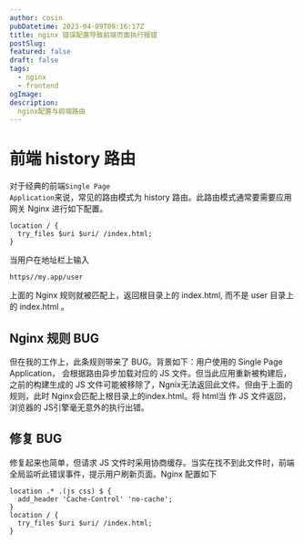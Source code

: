 ```yaml
---
author: cosin
pubDatetime: 2023-04-09T09:16:17Z
title: nginx 错误配置导致前端页面执行报错
postSlug:
featured: false
draft: false
tags:
  - nginx
  - frontend
ogImage:
description:
  nginx配置与前端路由
---
```


# 前端 history 路由
对于经典的前端<code>Single Page Application</code>来说，常见的路由模式为 history 路由。此路由模式通常要需要应用网关 Nginx 进行如下配置。
```
location / {
  try_files $uri $uri/ /index.html;
}

```
当用户在地址栏上输入
```
https//my.app/user
```
上面的 Nginx 规则就被匹配上，返回根目录上的 index.html, 而不是 user 目录上的 index.html 。

## Nginx 规则 BUG
但在我的工作上，此条规则带来了 BUG。背景如下：用户使用的 Single Page Application， 会根据路由异步加载对应的 JS 文件。但当此应用重新被构建后，之前的构建生成的 JS 文件可能被移除了，Ngnix无法返回此文件。但由于上面的规则，此时 Nginx会匹配上根目录上的index.html。将 html当 作 JS 文件返回，浏览器的 JS引擎毫无意外的执行出错。

## 修复 BUG
修复起来也简单，但请求 JS 文件时采用协商缓存。当实在找不到此文件时，前端全局监听此错误事件，提示用户刷新页面。Nginx 配置如下
```
location .* .(js css) $ {
  add_header 'Cache-Control' 'no-cache';
}
location / {
  try_files $uri $uri/ /index.html;
}
```
